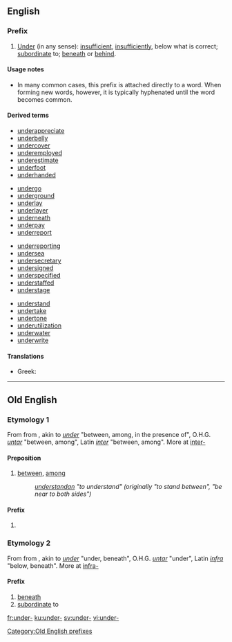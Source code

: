 ==English==

===Prefix===
{{infl|en|prefix}}

# [[under|Under]] (in any sense): [[insufficient]], [[insufficiently]], below what is correct; [[subordinate]] to; [[beneath]] or [[behind]].

====Usage notes====
* In many common cases, this prefix is attached directly to a word. When forming new words, however, it is typically hyphenated until the word becomes common.

====Derived terms====
{{top4}}
* [[underappreciate]]
* [[underbelly]]
* [[undercover]]
* [[underemployed]]
* [[underestimate]]
* [[underfoot]]
* [[underhanded]]
{{mid4}}
* [[undergo]] <!-- maybe? -->
* [[underground]]
* [[underlay]]
* [[underlayer]]
* [[underneath]]
* [[underpay]]
* [[underreport]]
{{mid4}}
* [[underreporting]]
* [[undersea]]
* [[undersecretary]]
* [[undersigned]]
* [[underspecified]]
* [[understaffed]]
* [[understage]]
{{mid4}}
* [[understand]] <!-- maybe? -->
* [[undertake]] <!-- maybe? -->
* [[undertone]]
* [[underutilization]]
* [[underwater]]
* [[underwrite]]
{{bottom4}}

====Translations====
{{trans-top}}
* Greek: {{t|el|υπο-|tr=ypo-|sc=Grek}}
{{trans-mid}}
{{trans-bottom}}

----

==Old English==

===Etymology 1===
From {{proto|Germanic|under-|lang=ang}} from {{proto|Indo-European|nter-|between, among|lang=ang}}, akin to {{etyl|ang|-}} ''[[under]]'' "between, among, in the presence of", O.H.G. ''[[untar]]'' "between, among", Latin ''[[inter]]'' "between, among". More at [[inter-]]

====Preposition====
{{infl|ang|preposition}}

# [[between]], [[among]]
#: ''[[understandan]] "to understand" (originally "to stand between", "be near to both sides")''
#: ''{{term|undersceotan|underscēotan|to intercept|lang=ang}}''

====Prefix====
{{infl|ang|prefix}}

# {{defn|Old English}}

===Etymology 2===
From {{proto|Germanic|under-|lang=ang}} from {{proto|Indo-European|ndhero-|lower|lang=ang}}, akin to {{etyl|ang|-}} ''[[under]]'' "under, beneath", O.H.G. ''[[untar]]'' "under", Latin ''[[infra]]'' "below, beneath". More at [[infra-]]

====Prefix====
{{infl|ang|prefix}}

# [[beneath]]
# [[subordinate]] to
#: ''{{term|underling||underling, subordinate|lang=ang}}''

[[Category:Old English prefixes]]

[[fr:under-]]
[[ku:under-]]
[[sv:under-]]
[[vi:under-]]